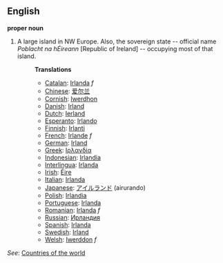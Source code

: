 ==English==

'''proper noun'''

# A large island in NW Europe. Also, the sovereign state -- official name ''Poblacht na hÉireann'' [Republic of Ireland] -- occupying most of that island.
#:'''Translations'''
#:*[[Catalan]]: [[Irlanda]] ''f''
#:*[[Chinese]]: [[爱尔兰]]
#:*[[Cornish]]: [[Iwerdhon]]
#:*[[Danish]]: [[Irland]]
#:*[[Dutch]]: [[Ierland]]
#:*[[Esperanto]]: [[Irlando]]
#:*[[Finnish]]: [[Irlanti]]
#:*[[French]]: [[Irlande]] ''f''
#:*[[German]]: [[Irland]]
#:*[[Greek]]: [[Ιρλανδία]]
#:*[[Indonesian]]: [[Irlandia]]
#:*[[Interlingua]]: [[Irlanda]]
#:*[[Irish]]: [[Éire]]
#:*[[Italian]]: [[Irlanda]]
#:*[[Japanese]]: [[アイルランド]] (airurando)
#:*[[Polish]]: [[Irlandia]]
#:*[[Portuguese]]: [[Irlanda]]
#:*[[Romanian]]: [[Irlanda]] ''f''
#:*[[Russian]]: [[Ирландия]]
#:*[[Spanish]]: [[Irlanda]]
#:*[[Swedish]]: [[Irland]]
#:*[[Welsh]]: [[Iwerddon]] ''f''

''See'': [[Countries of the world]]